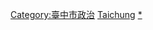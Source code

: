 {{臺灣行政區劃分類導航|政治人物}}

[[Category:臺中市政治|Category:臺中市政治]]
[[Category:臺灣各地政治人物|Taichung]]
[[Category:台中市人|*]]
